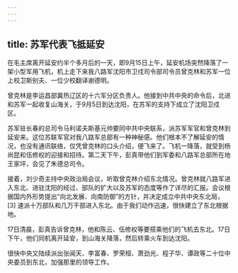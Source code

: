 ```yaml
---
---
---
```

title: 苏军代表飞抵延安
---





在毛主席离开延安约半个多月后的一天，即9月15日上午，延安机场突然降落了一架小型军用飞机，机上走下来我八路军沈阳市卫戍司令部司令员曾克林和苏军一位上校卫斯别夫、一位少校翻译谢德明。

曾克林是李运昌部冀热辽区的十六军分区负责人。他接到中共中央的命令后，北进和苏军一起收复山海关，于9月5日到达沈阳，在苏军的支持下成立了沈阳卫戍区。

苏军驻长春的总司令马利诺夫斯基元帅要同中共中央联系，派苏军军官和曾克林到延安来。这位苏联军官对我八路军总部有一种神秘感。他们根本不了解延安的情况，也没有通讯联络，仅凭曾克林的口头介绍，便飞来了。飞机一降落，就受到杨尚昆和伍修权的迎接和招待。第二天下午，彭真带他们到军委和八路军总部所在地王家坪，会见了朱德总司令。

接着，刘少奇主持中央政治局会议，听取曾克林介绍东北情况。曾克林就八路军进入东北、进驻沈阳的经过、部队的扩大以及苏军的态度等作了详尽的汇报。会议根据国内外形势提出“向北发展、向南防御”的方针，并决定成立中共中央东北局， [3] 速派十万部队和几万干部进入东北。由于我们动作迅速，很快建立了东北根据地。

17日清晨，彭真告诉曾克林，他和陈云、伍修权等要搭乘他们的飞机去东北。17日下午，他们同机离开延安，到山海关降落，然后转乘火车到达沈阳。

很快中央又陆续派出张闻天、李富春、罗荣桓、萧劲光、程子华、谭政等二十位中央委员到东北，加强那里的领导工作。